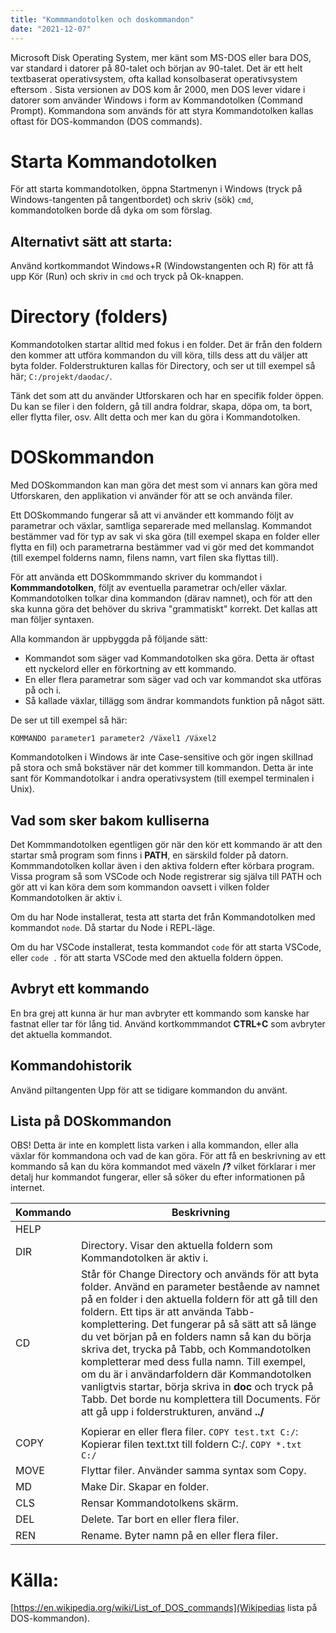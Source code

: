 ```yaml
---
title: "Kommmandotolken och doskommandon"
date: "2021-12-07"
---
```


Microsoft Disk Operating System, mer känt som MS-DOS eller bara DOS, var standard i datorer på 80-talet och början av 90-talet. Det är ett helt textbaserat operativsystem, ofta kallad konsolbaserat operativsystem eftersom . Sista versionen av DOS kom år 2000, men DOS lever vidare i datorer som använder Windows i form av Kommandotolken (Command Prompt). Kommandona som används för att styra Kommandotolken kallas oftast för DOS-kommandon (DOS commands).

# Starta Kommandotolken

För att starta kommandotolken, öppna Startmenyn i Windows (tryck på Windows-tangenten på tangentbordet) och skriv (sök) `cmd`, kommandotolken borde då dyka om som förslag.

## Alternativt sätt att starta:

Använd kortkommandot Windows+R (Windowstangenten och R) för att få upp Kör (Run) och skriv in `cmd` och tryck på Ok-knappen.

# Directory (folders)

Kommandotolken startar alltid med fokus i en folder. Det är från den foldern den kommer att utföra kommandon du vill köra, tills dess att du väljer att byta folder. Folderstrukturen kallas för Directory, och ser ut till exempel så här; `C:/projekt/daodac/`.

Tänk det som att du använder Utforskaren och har en specifik folder öppen. Du kan se filer i den foldern, gå till andra foldrar, skapa, döpa om, ta bort, eller flytta filer, osv. Allt detta och mer kan du göra i Kommandotolken.

# DOSkommandon

Med DOSkommandon kan man göra det mest som vi annars kan göra med Utforskaren, den applikation vi använder för att se och använda filer.

Ett DOSkommando fungerar så att vi använder ett kommando följt av parametrar och växlar, samtliga separerade med mellanslag.
Kommandot bestämmer vad för typ av sak vi ska göra (till exempel skapa en folder eller flytta en fil) och parametrarna bestämmer vad vi gör med det kommandot (till exempel folderns namn, filens namn, vart filen ska flyttas till).

För att använda ett DOSkommmando skriver du kommandot i **Kommmandotolken**, följt av eventuella parametrar och/eller växlar. Kommandotolken tolkar dina kommandon (därav namnet), och för att den ska kunna göra det behöver du skriva "grammatiskt" korrekt. Det kallas att man följer syntaxen.

Alla kommandon är uppbyggda på följande sätt:

- Kommandot som säger vad Kommandotolken ska göra. Detta är oftast ett nyckelord eller en förkortning av ett kommando.
- En eller flera parametrar som säger vad och var kommandot ska utföras på och i.
- Så kallade växlar, tillägg som ändrar kommandots funktion på något sätt.

De ser ut till exempel så här:

```
KOMMANDO parameter1 parameter2 /Växel1 /Växel2
```

<Notice>

Kommandotolken i Windows är inte Case-sensitive och gör ingen skillnad på stora och små bokstäver när det kommer till kommandon. Detta är inte sant för Kommandotolkar i andra operativsystem (till exempel terminalen i Unix).

</Notice>


## Vad som sker bakom kulliserna

Det Kommmandotolken egentligen gör när den kör ett kommando är att den startar små program som finns i **PATH**, en särskild folder på datorn. Kommmandotolken kollar även i den aktiva foldern efter körbara program. Vissa program så som VSCode och Node registrerar sig själva till PATH och gör att vi kan köra dem som kommandon oavsett i vilken folder Kommandotolken är aktiv i.

<Notice half="true">

Om du har Node installerat, testa att starta det från Kommandotolken med kommandot `node`. Då startar du Node i REPL-läge.

Om du har VSCode installerat, testa kommandot `code` för att starta VSCode, eller `code .` för att starta VSCode med den aktuella foldern öppen.

</Notice>

## Avbryt ett kommando

En bra grej att kunna är hur man avbryter ett kommando som kanske har fastnat eller tar för lång tid. Använd kortkommmandot **CTRL+C** som avbryter det aktuella kommandot.

## Kommandohistorik

Använd piltangenten Upp för att se tidigare kommandon du använt.

## Lista på DOSkommandon

OBS! Detta är inte en komplett lista varken i alla kommandon, eller alla växlar för kommandona och vad de kan göra. För att få en beskrivning av ett kommando så kan du köra kommandot med växeln **/?** vilket förklarar i mer detalj hur kommandot fungerar, eller så söker du efter informationen på internet.

| Kommando | Beskrivning                                                                                                                                                                                                                                                                                                                                                                                                                                                                                                                                                                                                    |
|----------|----------------------------------------------------------------------------------------------------------------------------------------------------------------------------------------------------------------------------------------------------------------------------------------------------------------------------------------------------------------------------------------------------------------------------------------------------------------------------------------------------------------------------------------------------------------------------------------------------------------|
| HELP     |                                                                                                                                                                                                                                                                                                                                                                                                                                                                                                                                                                                                                |
| DIR      | Directory. Visar den aktuella foldern som Kommandotolken är aktiv i.                                                                                                                                                                                                                                                                                                                                                                                                                                                                                                                                           |
| CD       | Står för Change Directory och används för att byta folder. Använd en parameter bestående av namnet på en folder i den aktuella foldern för att gå till den foldern. Ett tips är att använda Tabb-komplettering. Det fungerar på så sätt att så länge du vet början på en folders namn så kan du börja skriva det, trycka på Tabb, och Kommandotolken kompletterar med dess fulla namn.  Till exempel, om du är i användarfoldern där Kommandotolken vanligtvis startar, börja skriva in **doc** och tryck på Tabb. Det borde nu komplettera till Documents.  För att gå upp i folderstrukturen, använd **../** |
|          |                                                                                                                                                                                                                                                                                                                                                                                                                                                                                                                                                                                                                |
| COPY     | Kopierar en eller flera filer.  `COPY test.txt C:/`: Kopierar filen text.txt till foldern C:/.  `COPY *.txt C:/`                                                                                                                                                                                                                                                                                                                                                                                                                                                                                               |
| MOVE     | Flyttar filer. Använder samma syntax som Copy.                                                                                                                                                                                                                                                                                                                                                                                                                                                                                                                                                                 |
| MD       | Make Dir. Skapar en folder.                                                                                                                                                                                                                                                                                                                                                                                                                                                                                                                                                                                    |
| CLS      | Rensar Kommandotolkens skärm.                                                                                                                                                                                                                                                                                                                                                                                                                                                                                                                                                                                  |
| DEL      | Delete. Tar bort en eller flera filer.                                                                                                                                                                                                                                                                                                                                                                                                                                                                                                                                                                         |
| REN      | Rename. Byter namn på en eller flera filer.                                                                                                                                                                                                                                                                                                                                                                                                                                                                                                                                                                    |

# Källa:

[https://en.wikipedia.org/wiki/List_of_DOS_commands](Wikipedias lista på DOS-kommandon).
